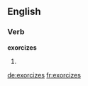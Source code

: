 ==English==

===Verb===
'''exorcizes'''

# {{third-person singular of|exorcize}}

[[de:exorcizes]]
[[fr:exorcizes]]